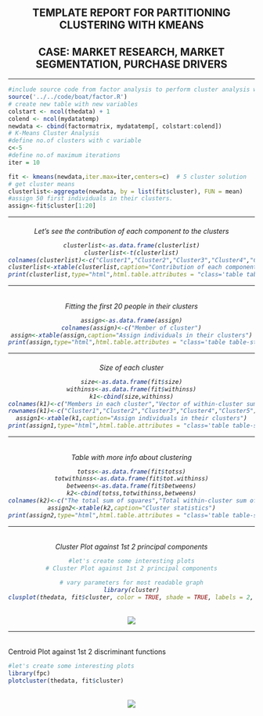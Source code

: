 <div class="container">
<center>
<h2>TEMPLATE REPORT FOR PARTITIONING CLUSTERING WITH KMEANS</h2>

<h2>CASE: MARKET RESEARCH, MARKET SEGMENTATION, PURCHASE DRIVERS</h2>

</center>
<hr>

<!--Proccess Parameters:

Please first edit the parameters in the chunk below.-->

```r
#include source code from factor analysis to perform cluster analysis with kmeans
source('../../code/boat/factor.R')
# create new table with new variables
colstart <- ncol(thedata) + 1
colend <- ncol(mydatatemp)
newdata <- cbind(factormatrix, mydatatemp[, colstart:colend])
# K-Means Cluster Analysis
#define no.of clusters with c variable
c<-5
#define no.of maximum iterations
iter = 10

fit <- kmeans(newdata,iter.max=iter,centers=c)  # 5 cluster solution
# get cluster means
clusterlist<-aggregate(newdata, by = list(fit$cluster), FUN = mean)
#assign 50 first individuals in their clusters.
assign<-fit$cluster[1:20]
```
<hr>
<center><h6>Let's see the contribution of each component to the clusters<br>
```r
clusterlist<-as.data.frame(clusterlist)
clusterlist<-t(clusterlist)
colnames(clusterlist)<-c("Cluster1","Cluster2","Cluster3","Cluster4","Cluster5")
clusterlist<-xtable(clusterlist,caption="Contribution of each component to the clusters")
print(clusterlist,type="html",html.table.attributes = "class='table table-striped table-hover table-bordered'",caption.placement="top")

```
<hr>
</h6>
</center>

<center><h6>Fitting the first 20 people in their clusters<br>

```r
assign<-as.data.frame(assign)
colnames(assign)<-c("Member of cluster")
assign<-xtable(assign,caption="Assign individuals in their clusters")
print(assign,type="html",html.table.attributes = "class='table table-striped table-hover table-bordered',align='center'",caption.placement="top")

```
<hr>
<center><h6>Size of each cluster<br>

```r
size<-as.data.frame(fit$size)
withinss<-as.data.frame(fit$withinss)
k1<-cbind(size,withinss)
colnames(k1)<-c("Members in each cluster","Vector of within-cluster sum of squares, one component per cluster")
rownames(k1)<-c("Cluster1","Cluster2","Cluster3","Cluster4","Cluster5")
assign1<-xtable(k1,caption="Assign individuals in their clusters")
print(assign1,type="html",html.table.attributes = "class='table table-striped table-hover table-bordered',align='center'",caption.placement="top")

```
<hr>
</h6>
</center>
<center><h6>Table with more info about clustering<br>

```r
totss<-as.data.frame(fit$totss)
totwithinss<-as.data.frame(fit$tot.withinss)
betweens<-as.data.frame(fit$betweens)
k2<-cbind(totss,totwithinss,betweens)
colnames(k2)<-c("The total sum of squares","Total within-cluster sum of squares","Total within-cluster sum of squares")
assign2<-xtable(k2,caption="Cluster statistics")
print(assign2,type="html",html.table.attributes = "class='table table-striped table-hover table-bordered',align='center'",caption.placement="top")

```
<hr>
</h6>
</center>
Cluster Plot against 1st 2 principal components
```r
#let's create some interesting plots
# Cluster Plot against 1st 2 principal components

# vary parameters for most readable graph
library(cluster)
clusplot(thedata, fit$cluster, color = TRUE, shade = TRUE, labels = 2, lines = 0)
```
<br>
<center><img src='figure/plots.png'></center>

<hr>
</h6>
</center>Centroid Plot against 1st 2 discriminant functions
```r
#let's create some interesting plots
library(fpc)
plotcluster(thedata, fit$cluster)
```
<br>
<center><img src='figure/plots2.png'></center>

</div>
